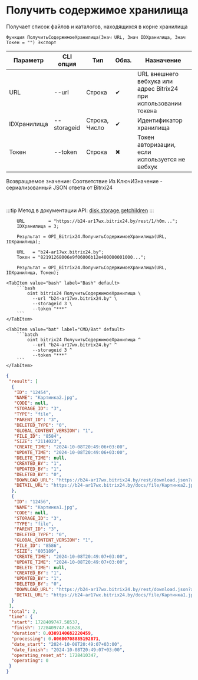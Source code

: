 ﻿---
sidebar_position: 5
---


# Получить содержимое хранилища
 Получает список файлов и каталогов, находящихся в корне хранилища



`Функция ПолучитьСодержимоеХранилища(Знач URL, Знач IDХранилища, Знач Токен = "") Экспорт`

  | Параметр | CLI опция | Тип | Обяз. | Назначение |
  |-|-|-|-|-|
  | URL | --url | Строка | &#x2714; | URL внешнего вебхука или адрес Bitrix24 при использовании токена |
  | IDХранилища | --storageid | Строка, Число | &#x2714; | Идентификатор хранилища |
  | Токен | --token | Строка | &#x2716; | Токен авторизации, если используется не вебхук |

  
  Возвращаемое значение:   Соответствие Из КлючИЗначение - сериализованный JSON ответа от Bitrxi24

<br/>

:::tip
Метод в документации API: [disk.storage.getchildren](https://dev.1c-bitrix.ru/rest_help/disk/storage/disk_storage_getchildren.php)
:::
<br/>



```bsl title="Пример использования для 1С:Предприятие/OneScript"
    URL         = "https://b24-ar17wx.bitrix24.by/rest/1/h0m...";
    IDХранилища = 3;

    Результат = OPI_Bitrix24.ПолучитьСодержимоеХранилища(URL, IDХранилища);

    URL   = "b24-ar17wx.bitrix24.by";
    Токен = "82191268006e9f06006b12e400000001000...";

    Результат = OPI_Bitrix24.ПолучитьСодержимоеХранилища(URL, IDХранилища, Токен);
```
    

 <Tabs>
  
    <TabItem value="bash" label="Bash" default>
        ```bash
            oint bitrix24 ПолучитьСодержимоеХранилища \
              --url "b24-ar17wx.bitrix24.by" \
              --storageid 3 \
              --token "***"
        ```
    </TabItem>
  
    <TabItem value="bat" label="CMD/Bat" default>
        ```batch
            oint bitrix24 ПолучитьСодержимоеХранилища ^
              --url "b24-ar17wx.bitrix24.by" ^
              --storageid 3 ^
              --token "***"
        ```
    </TabItem>
</Tabs>


```json title="Результат"
{
 "result": [
  {
   "ID": "12454",
   "NAME": "Картинка2.jpg",
   "CODE": null,
   "STORAGE_ID": "3",
   "TYPE": "file",
   "PARENT_ID": "3",
   "DELETED_TYPE": "0",
   "GLOBAL_CONTENT_VERSION": "1",
   "FILE_ID": "8584",
   "SIZE": "2114023",
   "CREATE_TIME": "2024-10-08T20:49:06+03:00",
   "UPDATE_TIME": "2024-10-08T20:49:06+03:00",
   "DELETE_TIME": null,
   "CREATED_BY": "1",
   "UPDATED_BY": "1",
   "DELETED_BY": "0",
   "DOWNLOAD_URL": "https://b24-ar17wx.bitrix24.by/rest/download.json?auth=717e0567006e9f06006b12e400000001000007c2ebc8f80264531d4fc09a27052a7fe2&token=disk%7CaWQ9MTI0NTQmXz13cDFHZ3VVa2swSXdEaVZaUTA5bm5weUFUOUUweDh1MQ%3D%3D%7CImRvd25sb2FkfGRpc2t8YVdROU1USTBOVFFtWHoxM2NERkhaM1ZWYTJzd1NYZEVhVlphVVRBNWJtNXdlVUZVT1VVd2VEaDFNUT09fDcxN2UwNTY3MDA2ZTlmMDYwMDZiMTJlNDAwMDAwMDAxMDAwMDA3YzJlYmM4ZjgwMjY0NTMxZDRmYzA5YTI3MDUyYTdmZTIi.nYp1CIjeSiI5YNQDlYbJpHMmsF2YjJHNb1paDeyzHx8%3D",
   "DETAIL_URL": "https://b24-ar17wx.bitrix24.by/docs/file/Картинка2.jpg"
  },
  {
   "ID": "12456",
   "NAME": "Картинка1.jpg",
   "CODE": null,
   "STORAGE_ID": "3",
   "TYPE": "file",
   "PARENT_ID": "3",
   "DELETED_TYPE": "0",
   "GLOBAL_CONTENT_VERSION": "1",
   "FILE_ID": "8586",
   "SIZE": "805189",
   "CREATE_TIME": "2024-10-08T20:49:07+03:00",
   "UPDATE_TIME": "2024-10-08T20:49:07+03:00",
   "DELETE_TIME": null,
   "CREATED_BY": "1",
   "UPDATED_BY": "1",
   "DELETED_BY": "0",
   "DOWNLOAD_URL": "https://b24-ar17wx.bitrix24.by/rest/download.json?auth=717e0567006e9f06006b12e400000001000007c2ebc8f80264531d4fc09a27052a7fe2&token=disk%7CaWQ9MTI0NTYmXz1aVHBETW5qekN0UDBDUmM1VTVaUzZrVjZIelNPdDNwQQ%3D%3D%7CImRvd25sb2FkfGRpc2t8YVdROU1USTBOVFltWHoxYVZIQkVUVzVxZWtOMFVEQkRVbU0xVlRWYVV6WnJWalpJZWxOUGRETndRUT09fDcxN2UwNTY3MDA2ZTlmMDYwMDZiMTJlNDAwMDAwMDAxMDAwMDA3YzJlYmM4ZjgwMjY0NTMxZDRmYzA5YTI3MDUyYTdmZTIi.UslW%2Bs0zN%2Fskr0FM3NVEPJ5i2cHyrfQial9zoNq7Bls%3D",
   "DETAIL_URL": "https://b24-ar17wx.bitrix24.by/docs/file/Картинка1.jpg"
  }
 ],
 "total": 2,
 "time": {
  "start": 1728409747.58537,
  "finish": 1728409747.61628,
  "duration": 0.0309140682220459,
  "processing": 0.00680708885192871,
  "date_start": "2024-10-08T20:49:07+03:00",
  "date_finish": "2024-10-08T20:49:07+03:00",
  "operating_reset_at": 1728410347,
  "operating": 0
 }
}
```

